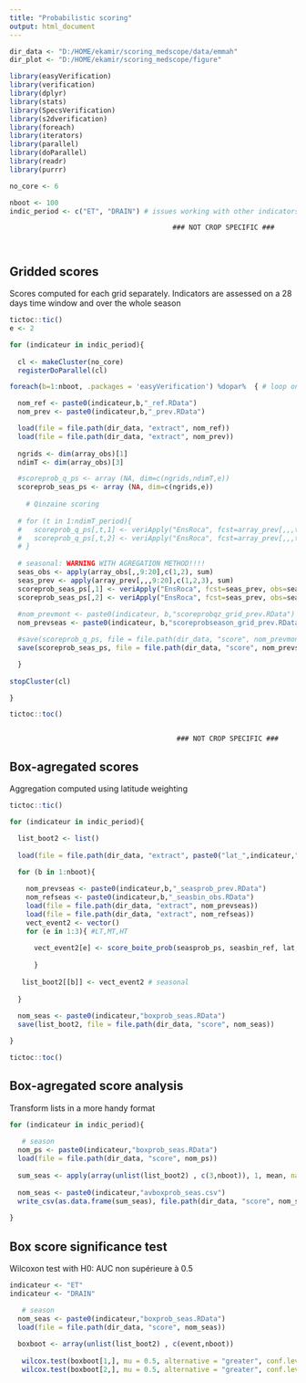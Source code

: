 ```yaml
---
title: "Probabilistic scoring"
output: html_document
---
```


```r
dir_data <- "D:/HOME/ekamir/scoring_medscope/data/emmah" 
dir_plot <- "D:/HOME/ekamir/scoring_medscope/figure" 

library(easyVerification)
library(verification)
library(dplyr)
library(stats)
library(SpecsVerification)
library(s2dverification)
library(foreach)
library(iterators)
library(parallel)
library(doParallel)
library(readr)
library(purrr)

no_core <- 6

nboot <- 100
indic_period <- c("ET", "DRAIN") # issues working with other indicators

```

                                            ### NOT CROP SPECIFIC ###
                                            
                                            
## Gridded scores

Scores computed for each grid separately.
Indicators are assessed on a 28 days time window and over the whole season

```r


tictoc::tic()
e <- 2

for (indicateur in indic_period){
  
  cl <- makeCluster(no_core)
  registerDoParallel(cl)

foreach(b=1:nboot, .packages = 'easyVerification') %dopar%  { # loop on bootstrap samples

  nom_ref <- paste0(indicateur,b,"_ref.RData")
  nom_prev <- paste0(indicateur,b,"_prev.RData")

  load(file = file.path(dir_data, "extract", nom_ref))
  load(file = file.path(dir_data, "extract", nom_prev))
  
  ngrids <- dim(array_obs)[1]
  ndimT <- dim(array_obs)[3]

  #scoreprob_q_ps <- array (NA, dim=c(ngrids,ndimT,e))
  scoreprob_seas_ps <- array (NA, dim=c(ngrids,e))
    
    # Qinzaine scoring
    
  # for (t in 1:ndimT_period){
  #   scoreprob_q_ps[,t,1] <- veriApply("EnsRoca", fcst=array_prev[,,,t], obs=array_obs[,,t], prob=1:2/3, parallel = TRUE)$cat1 
  #   scoreprob_q_ps[,t,2] <- veriApply("EnsRoca", fcst=array_prev[,,,t], obs=array_obs[,,t], prob=1:2/3, parallel = TRUE)$cat3 
  # }
    
  # seasonal: WARNING WITH AGREGATION METHOD!!!!
  seas_obs <- apply(array_obs[,,9:20],c(1,2), sum)
  seas_prev <- apply(array_prev[,,,9:20],c(1,2,3), sum)
  scoreprob_seas_ps[,1] <- veriApply("EnsRoca", fcst=seas_prev, obs=seas_obs, prob=1:2/3, parallel = TRUE)$cat1 
  scoreprob_seas_ps[,2] <- veriApply("EnsRoca", fcst=seas_prev, obs=seas_obs, prob=1:2/3, parallel = TRUE)$cat3 
   
  #nom_prevmont <- paste0(indicateur, b,"scoreprobqz_grid_prev.RData")
  nom_prevseas <- paste0(indicateur, b,"scoreprobseason_grid_prev.RData")

  #save(scoreprob_q_ps, file = file.path(dir_data, "score", nom_prevmont))
  save(scoreprob_seas_ps, file = file.path(dir_data, "score", nom_prevseas))

  }
  
stopCluster(cl)

}

tictoc::toc()



```

                                             ### NOT CROP SPECIFIC ###
    
    
## Box-agregated scores

Aggregation computed using latitude weighting

```r
tictoc::tic()

for (indicateur in indic_period){

  list_boot2 <- list()
  
  load(file = file.path(dir_data, "extract", paste0("lat_",indicateur,".RData")))

  for (b in 1:nboot){
    
    nom_prevseas <- paste0(indicateur,b,"_seasprob_prev.RData")
    nom_refseas <- paste0(indicateur,b,"_seasbin_obs.RData")
    load(file = file.path(dir_data, "extract", nom_prevseas))
    load(file = file.path(dir_data, "extract", nom_refseas))
    vect_event2 <- vector()
    for (e in 1:3){ #LT,MT,HT
      
      vect_event2[e] <- score_boite_prob(seasprob_ps, seasbin_ref, lat, nb_bin = 5, e)$AUC # seasonal 
  
      }
 
   list_boot2[[b]] <- vect_event2 # seasonal 
  
  }
 
  nom_seas <- paste0(indicateur,"boxprob_seas.RData")
  save(list_boot2, file = file.path(dir_data, "score", nom_seas))

}

tictoc::toc()

```


## Box-agregated score analysis

Transform lists in a more handy format

```r

for (indicateur in indic_period){
  
   # season
  nom_ps <- paste0(indicateur,"boxprob_seas.RData")
  load(file = file.path(dir_data, "score", nom_ps))
  
  sum_seas <- apply(array(unlist(list_boot2) , c(3,nboot)), 1, mean, na.rm = T)
  
  nom_seas <- paste0(indicateur,"avboxprob_seas.csv")
  write_csv(as.data.frame(sum_seas), file.path(dir_data, "score", nom_seas))
  
}

```
## Box score significance test

Wilcoxon test with H0: AUC non supérieure à 0.5

```r
indicateur <- "ET"
indicateur <- "DRAIN"

   # season
  nom_seas <- paste0(indicateur,"boxprob_seas.RData")
  load(file = file.path(dir_data, "score", nom_seas))
  
  boxboot <- array(unlist(list_boot2) , c(event,nboot))
  
   wilcox.test(boxboot[1,], mu = 0.5, alternative = "greater", conf.level = 0.95, na.action = na.omit)$p.value
   wilcox.test(boxboot[2,], mu = 0.5, alternative = "greater", conf.level = 0.95, na.action = na.omit)$p.value


```



